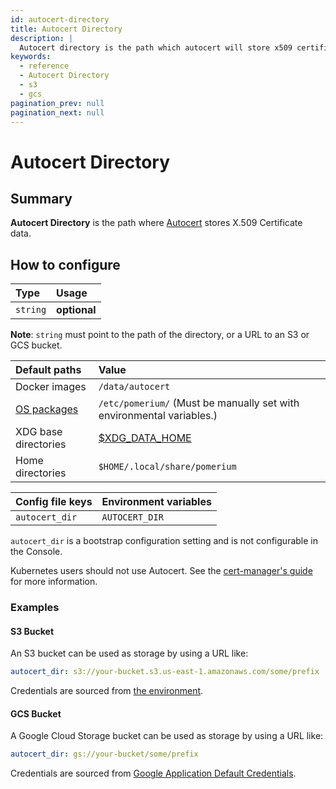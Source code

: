 ```yaml
---
id: autocert-directory
title: Autocert Directory
description: |
  Autocert directory is the path which autocert will store x509 certificate data.
keywords:
  - reference
  - Autocert Directory
  - s3
  - gcs
pagination_prev: null
pagination_next: null
---
```


# Autocert Directory

## Summary

**Autocert Directory** is the path where [Autocert](/docs/reference/autocert) stores X.509 Certificate data.

## How to configure

| **Type** | **Usage**    |
| :------- | :----------- |
| `string` | **optional** |

**Note**: `string` must point to the path of the directory, or a URL to an S3 or GCS bucket.

| **Default paths** | **Value** |
| :-- | :-- |
| Docker images | `/data/autocert` |
| [OS packages](https://github.com/pomerium/pomerium/blob/5e3ae59658246bfe3d4cc5d12997c6e19350bf80/ospkg/pomerium.service#L8) | `/etc/pomerium/` (Must be manually set with environmental variables.) |
| XDG base directories | [$XDG_DATA_HOME](https://specifications.freedesktop.org/basedir-spec/basedir-spec-latest.html) |
| Home directories | `$HOME/.local/share/pomerium` |


<Tabs>
<TabItem value="Core" label="Core">

| **Config file keys** | **Environment variables** |
| :------------------- | :------------------------ |
| `autocert_dir`       | `AUTOCERT_DIR`            |

</TabItem>
<TabItem value="Enterprise" label="Enterprise">

`autocert_dir` is a bootstrap configuration setting and is not configurable in the Console.

</TabItem>
<TabItem value="Kubernetes" label="Kubernetes">

Kubernetes users should not use Autocert. See the [cert-manager's guide](https://cert-manager.io/docs/tutorials/acme/pomerium-ingress/) for more information.

</TabItem>
</Tabs>

### Examples

#### S3 Bucket

An S3 bucket can be used as storage by using a URL like:

```yaml
autocert_dir: s3://your-bucket.s3.us-east-1.amazonaws.com/some/prefix
```

Credentials are sourced from [the environment](https://pkg.go.dev/github.com/aws/aws-sdk-go-v2/config#EnvConfig).

#### GCS Bucket

A Google Cloud Storage bucket can be used as storage by using a URL like:

```yaml
autocert_dir: gs://your-bucket/some/prefix
```

Credentials are sourced from [Google Application Default Credentials](https://cloud.google.com/docs/authentication/application-default-credentials).
